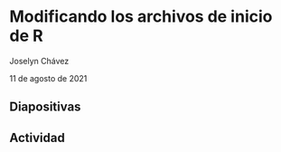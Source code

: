 # Modificando los archivos de inicio de R

Joselyn Chávez

11 de agosto de 2021

## Diapositivas

## Actividad
